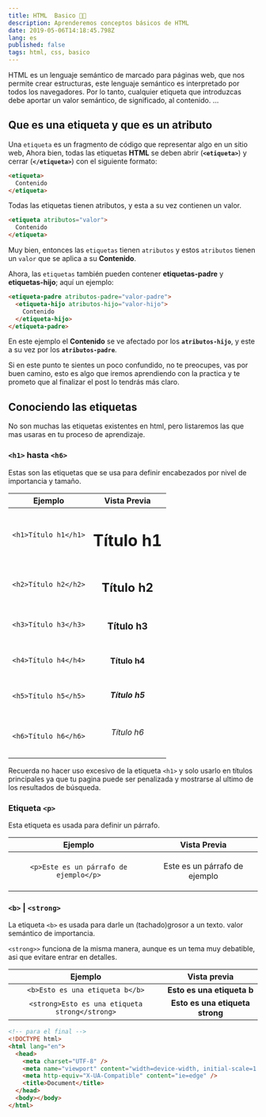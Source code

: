 ```yaml
---
title: HTML  Basico 👶🏼
description: Aprenderemos conceptos básicos de HTML
date: 2019-05-06T14:18:45.798Z
lang: es
published: false
tags: html, css, basico
---
```

HTML es un lenguaje semántico de marcado para páginas web, que nos permite crear estructuras, este lenguaje semántico es interpretado por todos los navegadores. Por lo tanto, cualquier etiqueta que introduzcas debe aportar un valor semántico, de significado, al contenido.
...

## Que es una etiqueta y que es un atributo

Una `etiqueta` es un fragmento de código que representar algo en un sitio web, Ahora bien, todas las etiquetas **HTML** se deben abrir (**`<etiqueta>`**) y cerrar (**`</etiqueta>`**) con el siguiente formato:

```html
<etiqueta>
  Contenido
</etiqueta>
```

Todas las etiquetas tienen atributos, y esta a su vez contienen un valor.

```html
<etiqueta atributos="valor">
  Contenido
</etiqueta>
```

Muy bien, entonces las `etiquetas` tienen `atributos` y estos `atributos` tienen un `valor` que se aplica a su **Contenido**.

Ahora, las `etiquetas` también pueden contener **etiquetas-padre** y **etiquetas-hijo**; aquí un ejemplo:

```html
<etiqueta-padre atributos-padre="valor-padre">
  <etiqueta-hijo atributos-hijo="valor-hijo">
    Contenido
  </etiqueta-hijo>
</etiqueta-padre>
```

En este ejemplo el **Contenido** se ve afectado por los **`atributos-hijo`**, y este a su vez por los **`atributos-padre`**.

Si en este punto te sientes un poco confundido, no te preocupes, vas por buen camino, esto es algo que iremos aprendiendo con la practica y te prometo que al finalizar el post lo tendrás más claro.

## Conociendo las etiquetas

No son muchas las etiquetas existentes en html, pero listaremos las que mas usaras en tu proceso de aprendizaje.

### `<h1>` hasta `<h6>`

Estas son las etiquetas que se usa para definir encabezados por nivel de importancia y tamaño.

|       Ejemplo        |    Vista Previa    |
| :------------------: | :----------------: |
| `<h1>Título h1</h1>` | <h1>Título h1</h1> |
| `<h2>Título h2</h2>` | <h2>Título h2</h2> |
| `<h3>Título h3</h3>` | <h3>Título h3</h3> |
| `<h4>Título h4</h4>` | <h4>Título h4</h4> |
| `<h5>Título h5</h5>` | <h5>Título h5</h5> |
| `<h6>Título h6</h6>` | <h6>Título h6</h6> |

Recuerda no hacer uso excesivo de la etiqueta `<h1>` y solo usarlo en títulos principales ya que tu pagina puede ser penalizada y mostrarse al ultimo de los resultados de búsqueda.

### Etiqueta `<p>`

Esta etiqueta es usada para definir un párrafo.

|                Ejemplo                 |             Vista Previa             |
| :------------------------------------: | :----------------------------------: |
| `<p>Este es un párrafo de ejemplo</p>` | <p>Este es un párrafo de ejemplo</p> |

### `<b>` | `<strong>`

La etiqueta `<b>` es usada para darle un (tachado)grosor a un texto. valor semántico de importancia.

`<strong>>` funciona de la misma manera, aunque es un tema muy debatible, asi que evitare entrar en detalles.

|                    Ejemplo                     |            Vista previa            |
| :--------------------------------------------: | :--------------------------------: |
|        `<b>Esto es una etiqueta b</b>`         |   <b>Esto es una etiqueta b</b>    |
| `<strong>Esto es una etiqueta strong</strong>` | <b>Esto es una etiqueta strong</b> |

```html
<!-- para el final -->
<!DOCTYPE html>
<html lang="en">
  <head>
    <meta charset="UTF-8" />
    <meta name="viewport" content="width=device-width, initial-scale=1.0" />
    <meta http-equiv="X-UA-Compatible" content="ie=edge" />
    <title>Document</title>
  </head>
  <body></body>
</html>
```
